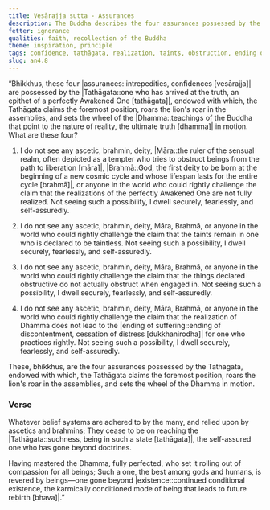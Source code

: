 ```yaml
---
title: Vesārajja sutta - Assurances
description: The Buddha describes the four assurances possessed by the Tathāgata.
fetter: ignorance
qualities: faith, recollection of the Buddha
theme: inspiration, principle
tags: confidence, tathāgata, realization, taints, obstruction, ending of suffering, an, an4
slug: an4.8
---
```


“Bhikkhus, these four |assurances::intrepedities, confidences [vesārajja]| are possessed by the |Tathāgata::one who has arrived at the truth, an epithet of a perfectly Awakened One [tathāgata]|, endowed with which, the Tathāgata claims the foremost position, roars the lion's roar in the assemblies, and sets the wheel of the |Dhamma::teachings of the Buddha that point to the nature of reality, the ultimate truth [dhamma]| in motion. What are these four?

1) I do not see any ascetic, brahmin, deity, |Māra::the ruler of the sensual realm, often depicted as a tempter who tries to obstruct beings from the path to liberation [māra]|, |Brahmā::God, the first deity to be born at the beginning of a new cosmic cycle and whose lifespan lasts for the entire cycle [brahmā]|, or anyone in the world who could rightly challenge the claim that the realizations of the perfectly Awakened One are not fully realized. Not seeing such a possibility, I dwell securely, fearlessly, and self-assuredly.

2) I do not see any ascetic, brahmin, deity, Māra, Brahmā, or anyone in the world who could rightly challenge the claim that the taints remain in one who is declared to be taintless. Not seeing such a possibility, I dwell securely, fearlessly, and self-assuredly.

3) I do not see any ascetic, brahmin, deity, Māra, Brahmā, or anyone in the world who could rightly challenge the claim that the things declared obstructive do not actually obstruct when engaged in. Not seeing such a possibility, I dwell securely, fearlessly, and self-assuredly.

4) I do not see any ascetic, brahmin, deity, Māra, Brahmā, or anyone in the world who could rightly challenge the claim that the realization of Dhamma does not lead to the |ending of suffering::ending of discontentment, cessation of distress [dukkhanirodha]| for one who practices rightly. Not seeing such a possibility, I dwell securely, fearlessly, and self-assuredly.

These, bhikkhus, are the four assurances possessed by the Tathāgata, endowed with which, the Tathāgata claims the foremost position, roars the lion's roar in the assemblies, and sets the wheel of the Dhamma in motion.

### Verse

Whatever belief systems are adhered to by the many,
and relied upon by ascetics and brahmins;
They cease to be on reaching the |Tathāgata::suchness, being in such a state [tathāgata]|,
the self-assured one who has gone beyond doctrines.

Having mastered the Dhamma, fully perfected,
who set it rolling out of compassion for all beings;
Such a one, the best among gods and humans,
is revered by beings—one gone beyond |existence::continued conditional existence, the karmically conditioned mode of being that leads to future rebirth [bhava]|.”